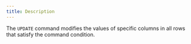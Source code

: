 ```yaml
---
title: Description
---
```


The `UPDATE` command modifies the values of specific columns in all rows that satisfy the command condition.